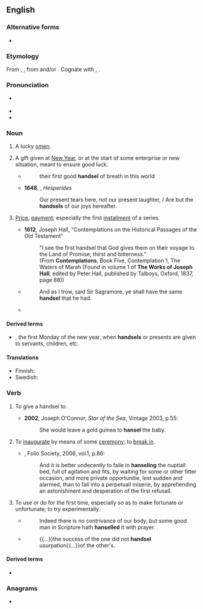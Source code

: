 ==English==

===Alternative forms===
* {{l|en|hansel}}

===Etymology===
From {{inh|en|enm|handsell}}, {{m|enm|hanselle}}, from {{inh|en|ang|handselen}} and/or {{der|en|non|handsal|lit=hand-gift}}. Cognate with {{cog|sco|hansel}}, {{cog|da|handsel}}.

===Pronunciation===
* {{a|UK}} {{IPA|en|/ˈhænd.səl/|/ˈhæn.səl/}}
* {{audio|en|LL-Q1860 (eng)-Vealhurl-handsel.wav|Audio (Southern England)}}
* {{rhymes|en|ændsəl|ænsəl|s=2}}

===Noun===
{{en-noun}}

# {{lb|en|obsolete}} A lucky [[omen]].
# A gift given at [[New Year]], or at the start of some enterprise or new situation, meant to ensure good luck.
#* {{RQ:Fuller Church History}}
#*: their first good '''handsel''' of breath in this world
#* '''1648''', {{w|Robert Herrick (poet)|Robert Herrick}}, ''Hesperides''
#*: Our present tears here, not our present laughter, / Are but the '''handsels''' of our joys hereafter.
# {{lb|en|archaic}} [[price|Price]], [[payment]]; especially the first [[installment]] of a series.
#* '''1612''', Joseph Hall, "Contemplations on the Historical Passages of the Old Testament"
#*: "I see the first handsel that God gives them on their voyage to the Land of Promise; thirst and bitterness."
#*:        (From '''Contemplations''', Book Five, Contemplation 1, The Waters of Marah (Found in volume 1 of '''The Works of Joseph'''
#*:        '''Hall''', edited by Peter Hall, published by Talboys, Oxford, 1837, page 88))
#*
#*: And as I trow, said Sir Sagramore, ye shall have the same '''handsel''' that he had.
#* {{RQ:Spenser Faerie Queene|6|11|passage=That whoso hardy hand on her doth lay , <br>It dearly shall abye and death for '''handsel''' pay}}

====Derived terms====
* {{l|en|Handsel Monday}}, the first Monday of the new year, when '''handsels''' or presents are given to servants, children, etc.

====Translations====
{{trans-top|gift given at New Year}}
* Finnish: {{t|fi|uudenvuodenlahja}}
* Swedish: {{t|sv|nyårspresent}}
{{trans-mid}}
{{trans-bottom}}

===Verb===
{{en-verb|++|pres_ptc2=handseling|past2=handseled}}

# {{lb|en|transitive}} To give a handsel to.
#* '''2002''', Joseph O'Connor, ''Star of the Sea'', Vintage 2003, p.55:
#*: She would leave a gold guinea to '''hansel''' the baby.
# {{lb|en|transitive}} To [[inaugurate]] by means of some [[ceremony]]; to [[break in]].
#* {{RQ:Montaigne Florio Essayes}}, Folio Society, 2006, vol.1, p.86:
#*: And it is better undecently to faile in '''hanseling''' the nuptiall bed, full of agitation and fits, by waiting for some or other fitter occasion, and more private opportunitie, lest sudden and alarmed, than to fall into a perpetuall miserie, by apprehending an astonishment and desperation of the first refusall.
# {{lb|en|transitive}} To use or do for the first time, especially so as to make fortunate or unfortunate; to try experimentally.
#* {{quote-book
|en
|year=1647<!--taken from Wikipedia article on Fuller-->|author={{w|Thomas Fuller}}
|title=[http://books.google.com/books?id=V-MsAAAAYAAJ&dq=hanselled%20thomas%20fuller&pg=PA90#v=onepage&q=hanselled%20thomas%20fuller&f=false Good Thoughts in Worse Times]<!--Pamphlet title, on-line version is a chapter of a collection-->}}
#*: Indeed there is no contrivance of our body, but some good man in Scripture hath '''hanselled''' it with prayer.
#* {{quote-book|en|year=1994|author={{w|Michael Brodsky}}|title={{w|*** (novel)|***}}
|isbn=978-1-56858-000-5|page=38|publisher=Four Walls Eight Windows}}
#*: {{...}}the success of the one did not '''handsel''' usurpation{{...}}of the other's.

====Derived terms====
* {{l|en|unhandseled}}

===Anagrams===
* {{anagrams|en|a=adehlns|Dahlens|handles}}
